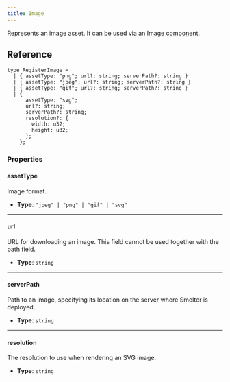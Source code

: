 ```yaml
---
title: Image
---
```



Represents an image asset. It can be used via an [Image component](/ts-sdk/components/image).

## Reference

<CollapsibleDetails summaryTitle='Type definitions' open>

```tsx
type RegisterImage =
  | { assetType: "png"; url?: string; serverPath?: string }
  | { assetType: "jpeg"; url?: string; serverPath?: string }
  | { assetType: "gif"; url?: string; serverPath?: string }
  | {
      assetType: "svg";
      url?: string;
      serverPath?: string;
      resolution?: {
        width: u32;
        height: u32;
      };
    };
```

</CollapsibleDetails>

### Properties

#### assetType

Image format.

- **Type**: `"jpeg" | "png" | "gif" | "svg"`

---

#### url

URL for downloading an image. This field cannot be used together with the path field.

- **Type**: `string`

---

#### serverPath

Path to an image, specifying its location on the server where Smelter is deployed.

- **Type**: `string`

---

#### resolution

The resolution to use when rendering an SVG image.

- **Type**: `string`
